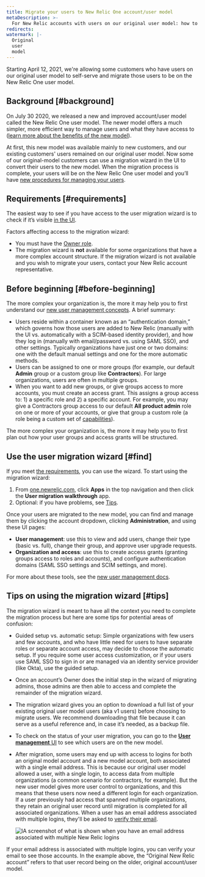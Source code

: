 ```yaml
---
title: Migrate your users to New Relic One account/user model 
metaDescription: >-
  For New Relic accounts with users on our original user model: how to migrate your users to our new model.
redirects:
watermark: |-
  Original
  user
  model
---
```


Starting April 12, 2021, we're allowing some customers who have users on our original user model to self-serve and migrate those users to be on the New Relic One user model.

## Background [#background]

On July 30 2020, we released a new and improved account/user model called the New Relic One user model. The newer model offers a much simpler, more efficient way to manage users and what they have access to ([learn more about the benefits of the new model](https://blog.newrelic.com/product-news/user-management-and-access-security/)). 

At first, this new model was available mainly to new customers, and our existing customers' users remained on our original user model. Now some of our original-model customers can use a migration wizard in the UI to convert their users to the new model. When the migration process is complete, your users will be on the New Relic One user model and you’ll have [new procedures for managing your users](/docs/accounts/accounts-billing/new-relic-one-user-management/introduction-managing-users/). 

## Requirements [#requirements]

The easiest way to see if you have access to the user migration wizard is to check if it’s visible [in the UI](#find).

Factors affecting access to the migration wizard: 
* You must have the [Owner role](/docs/accounts/original-accounts-billing/original-users-roles/users-roles-original-user-model/#roles). 
* The migration wizard is **not** available for some organizations that have a more complex account structure. If the migration wizard is not available and you wish to migrate your users, contact your New Relic account representative. 

## Before beginning [#before-beginning]

The more complex your organization is, the more it may help you to first understand our [new user management concepts](/docs/accounts/accounts-billing/new-relic-one-user-management/add-manage-users-groups-roles/#understand-concepts). A brief summary: 
* Users reside within a container known as an “authentication domain,” which governs how those users are added to New Relic (manually with the UI vs. automatically with a SCIM-based identity provider), and how they log in (manually with email/password vs. using SAML SSO), and other settings. Typically organizations have just one or two domains: one with the default manual settings and one for the more automatic methods.  
* Users can be assigned to one or more groups (for example, our default **Admin** group or a custom group like **Contractors**). For large organizations, users are often in multiple groups. 
* When you want to add new groups, or give groups access to more accounts, you must create an access grant. This assigns a group access to: 1) a specific role and 2) a specific account. For example, you may give a Contractors group access to our default **All product admin** role on one or more of your accounts, or give that group a custom role (a role being a custom set of [capabilities](/docs/accounts/accounts-billing/new-relic-one-user-management/add-manage-users-groups-roles/#understand-concepts)). 

The more complex your organization is, the more it may help you to first plan out how your user groups and access grants will be structured. 

## Use the user migration wizard [#find]

If you meet [the requirements](#requirements), you can use the wizard. To start using the migration wizard: 

1. From [one.newrelic.com](https://one.newrelic.com), click **Apps** in the top navigation and then click the **User migration walkthrough** app.
2. Optional: if you have problems, see [Tips](#tips).

Once your users are migrated to the new model, you can find and manage them by clicking the account dropdown, clicking **Administration**, and using these UI pages: 

* **User management**: use this to view and add users, change their type (basic vs. full), change their group, and approve user upgrade requests. 
* **Organization and access**: use this to create access grants (granting groups access to roles and accounts), and configure authentication domains (SAML SSO settings and SCIM settings, and more). 

For more about these tools, see the [new user management docs](/docs/accounts/accounts-billing/new-relic-one-user-management/introduction-managing-users/).

## Tips on using the migration wizard [#tips]

The migration wizard is meant to have all the context you need to complete the migration process but here are some tips for potential areas of confusion:

* Guided setup vs. automatic setup: Simple organizations with few users and few accounts, and who have little need for users to have separate roles or separate account access, may decide to choose the automatic setup. If you require some user access customization, or if your users use SAML SSO to sign in or are managed via an identity service provider (like Okta), use the guided setup. 
* Once an account’s Owner does the initial step in the wizard of migrating admins, those admins are then able to access and complete the remainder of the migration wizard. 
* The migration wizard gives you an option to download a full list of your existing original user model users (aka v1 users) before choosing to migrate users. We recommend downloading that file because it can serve as a useful reference and, in case it’s needed, as a backup file. 
* To check on the status of your user migration, you can go to the [**User management** UI](/docs/accounts/accounts-billing/new-relic-one-user-management/add-manage-users-groups-roles/#where) to see which users are on the new model. 
* After migration, some users may end up with access to logins for both an original model account and a new model account, both associated with a single email address. This is because our original user model allowed a user, with a single login, to access data from multiple organizations (a common scenario for contractors, for example). But the new user model gives more user control to organizations, and this means that these users now need a different login for each organization. If a user previously had access that spanned multiple organizations, they retain an original user record until migration is completed for all associated organizations. When a user has an email address associated with multiple logins, they'll be asked to [verify their email](/docs/accounts/accounts-billing/account-setup/troubleshoot-new-relics-password-email-address-login-problems/#verify-email). 


    ![lA screenshot of what is shown when you have an email address associated with multiple New Relic logins](./images/login-multiple-accounts-view.png "Login UI for email addresses with multiple user records")

    <figcaption>
If your email address is associated with multiple logins, you can verify your email to see those accounts. In the example above, the “Original New Relic account” refers to that user record being on the older, original account/user model. 
    </figcaption>
